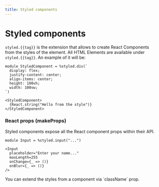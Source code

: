 ```yaml
---
title: Styled components
---
```



# Styled components

`styled.{{tag}}` is the extension that allows to create React Components from the styles of the element.
All HTML Elements are available under `styled.{{tag}}`. An example of it will be:

```rescript
module StyledComponent = %styled.div(`
  display: flex;
  justify-content: center;
  align-items: center;
  height: 100vh;
  width: 100vw;
`)

<StyledComponent>
  {React.string("Hello from the style")}
</StyledComponent>
```

### React props (makeProps)

Styled components expose all the React component props within their API.

```rescript
module Input = %styled.input("...")

<Input
  placeholder="Enter your name..."
  maxLength=255
  onChange={_ => ()}
  onBlur={_ => ()}
/>
```

<Callout>
  You can extend the styles from a component via `className` prop.
</Callout>
